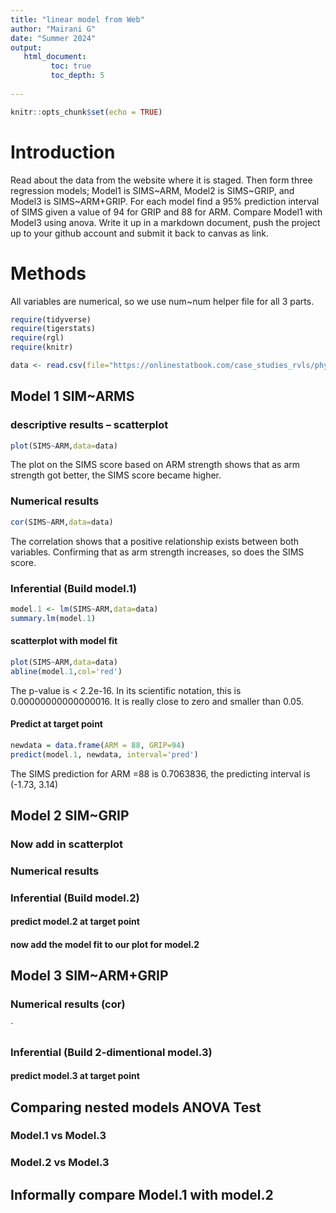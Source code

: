 ```yaml
---
title: "linear model from Web"
author: "Mairani G"
date: "Summer 2024"
output:
   html_document:
         toc: true
         toc_depth: 5
        
---
```


```r
knitr::opts_chunk$set(echo = TRUE)
```
# Introduction

Read about the data from the website where it is staged.  Then form three regression models; Model1 is SIMS~ARM, Model2 is SIMS~GRIP, and Model3 is SIMS~ARM+GRIP. For each model find a 95% prediction interval of SIMS given a value of 94  for GRIP and 88 for ARM. Compare Model1 with Model3 using anova. Write it up in a markdown document, push the project up to your github account and submit it back to canvas as link. 

# Methods
All variables are numerical, so we use num~num helper file for all 3 parts.  

```r
require(tidyverse)
require(tigerstats)
require(rgl)
require(knitr)

```

```r
data <- read.csv(file="https://onlinestatbook.com/case_studies_rvls/physical_strength/data.txt",sep="",header=TRUE)  

```

## Model 1 SIM~ARMS

### descriptive results -- scatterplot

```r
plot(SIMS~ARM,data=data)
```

The plot on the SIMS score based on ARM strength shows that as arm strength got better, the SIMS score became higher.  


### Numerical results

```r
cor(SIMS~ARM,data=data)
```
The correlation shows that a positive relationship exists between both variables. Confirming that as arm strength increases, so does the SIMS score.  

### Inferential  (Build model.1)

```r
model.1 <- lm(SIMS~ARM,data=data)
summary.lm(model.1)
```

#### scatterplot with model fit

```r
plot(SIMS~ARM,data=data)
abline(model.1,col='red')
```

The p-value is < 2.2e-16. In its scientific notation, this is 0.00000000000000016. It is really close to zero and smaller than 0.05.   

#### Predict at target point

```r
newdata = data.frame(ARM = 88, GRIP=94)
predict(model.1, newdata, interval='pred')
```

The SIMS prediction for ARM =88 is 0.7063836, the predicting interval is (-1.73, 3.14)


## Model 2 SIM~GRIP

### Now add in scatterplot


### Numerical results 


### Inferential  (Build model.2)
  

#### predict model.2 at target point

#### now add the model fit to our plot for model.2
  


## Model 3 SIM~ARM+GRIP

### Numerical results (cor)

`
  
### Inferential  (Build 2-dimentional model.3)

#### predict model.3 at target point
  

## Comparing nested models ANOVA Test

### Model.1 vs Model.3
### Model.2 vs Model.3

## Informally compare Model.1 with model.2

